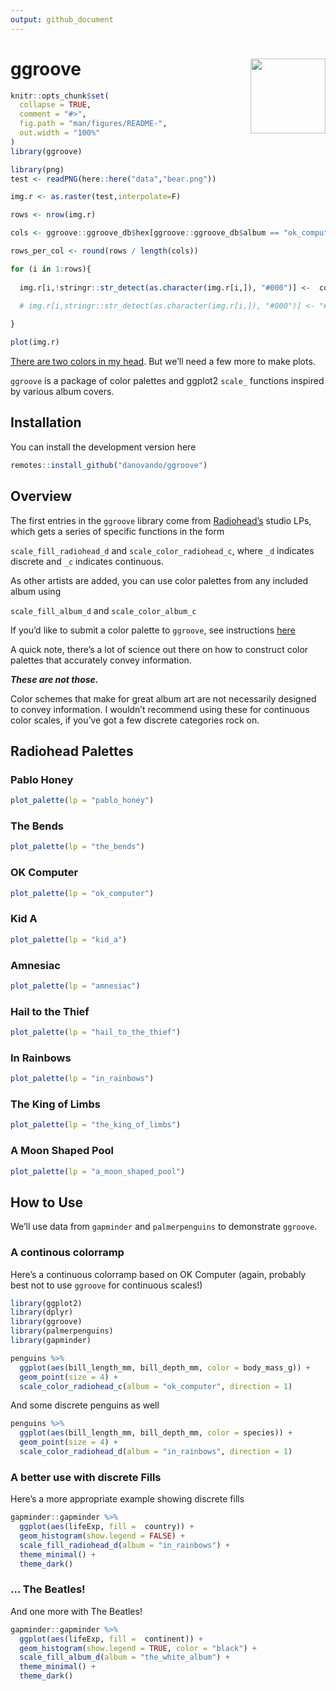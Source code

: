 ```yaml
---
output: github_document
---
```


# ggroove <img src="logo.png" align="right" width="120" />


<!-- README.md is generated from README.Rmd. Please edit that file -->

```r
knitr::opts_chunk$set(
  collapse = TRUE,
  comment = "#>",
  fig.path = "man/figures/README-",
  out.width = "100%"
)
library(ggroove)
```


```r
library(png)
test <- readPNG(here::here("data","bear.png"))

img.r <- as.raster(test,interpolate=F)

rows <- nrow(img.r)

cols <- ggroove::ggroove_db$hex[ggroove::ggroove_db$album == "ok_computer"]

rows_per_col <- round(rows / length(cols))

for (i in 1:rows){
  
  img.r[i,!stringr::str_detect(as.character(img.r[i,]), "#000")] <-  cols[ceiling(i / rows_per_col)]
  
  # img.r[i,stringr::str_detect(as.character(img.r[i,]), "#000")] <- "#FFFDFA"

}

plot(img.r)


```

[There are two colors in my head](https://youtu.be/NUnXxh5U25Y?t=132). But we'll need a few more to make plots. 

`ggroove` is a package of color palettes and ggplot2 `scale_` functions inspired by various album covers. 

## Installation

You can install the development version here

```r
remotes::install_github("danovando/ggroove")
```


## Overview

The first entries in the `ggroove` library come from [Radiohead's](https://radiohead.com/library/) studio LPs, which gets a series of specific functions in the form

`scale_fill_radiohead_d` and `scale_color_radiohead_c`, where `_d` indicates discrete and `_c` indicates continuous.

As other artists are added, you can use color palettes from any included album using

`scale_fill_album_d` and `scale_color_album_c`

If you'd like to submit a color palette to `ggroove`, see instructions [here](https://danovando.github.io/ggroove/articles/contributing.html)

A quick note, there's a lot of science out there on how to construct color palettes that accurately convey information. 

***These are not those.***

Color schemes that make for great album art are not necessarily designed to convey information. I wouldn't recommend using these for continuous color scales, if you've got a few discrete categories rock on. 

## Radiohead Palettes 
### Pablo Honey
```r
plot_palette(lp = "pablo_honey")

```

### The Bends

```r
plot_palette(lp = "the_bends")

```



### OK Computer
```r

plot_palette(lp = "ok_computer")

```

### Kid A

```r

plot_palette(lp = "kid_a")

```


### Amnesiac

```r
plot_palette(lp = "amnesiac")

```

### Hail to the Thief

```r
plot_palette(lp = "hail_to_the_thief")

```


### In Rainbows

```r
plot_palette(lp = "in_rainbows")

```


### The King of Limbs

```r
plot_palette(lp = "the_king_of_limbs")

```

### A Moon Shaped Pool
```r
plot_palette(lp = "a_moon_shaped_pool")

```

## How to Use

We'll use data from `gapminder` and `palmerpenguins` to demonstrate `ggroove`. 

### A continous colorramp

Here's a continuous colorramp based on OK Computer (again, probably best not to use `ggroove` for continuous scales!)

```r
library(ggplot2)
library(dplyr)
library(ggroove)
library(palmerpenguins)
library(gapminder)

penguins %>% 
  ggplot(aes(bill_length_mm, bill_depth_mm, color = body_mass_g)) + 
  geom_point(size = 4) + 
  scale_color_radiohead_c(album = "ok_computer", direction = 1)

```

And some discrete penguins as well

```r

penguins %>% 
  ggplot(aes(bill_length_mm, bill_depth_mm, color = species)) + 
  geom_point(size = 4) + 
  scale_color_radiohead_d(album = "in_rainbows", direction = 1)
```


### A better use with discrete Fills
Here's a more appropriate example showing discrete fills

```r

gapminder::gapminder %>%
  ggplot(aes(lifeExp, fill =  country)) +
  geom_histogram(show.legend = FALSE) +
  scale_fill_radiohead_d(album = "in_rainbows") +
  theme_minimal() + 
  theme_dark()


```



### ... The Beatles!

And one more with The Beatles!


```r

gapminder::gapminder %>%
  ggplot(aes(lifeExp, fill =  continent)) +
  geom_histogram(show.legend = TRUE, color = "black") +
  scale_fill_album_d(album = "the_white_album") +
  theme_minimal() + 
  theme_dark()


```

